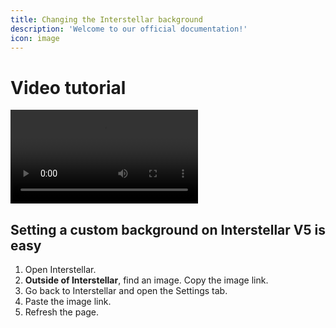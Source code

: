 ```yaml
---
title: Changing the Interstellar background
description: 'Welcome to our official documentation!'
icon: image
---
```

# Video tutorial
<video controls src="assets/video/v5-custom-background.mp4"></video>

## Setting a custom background on Interstellar V5 is easy
1. Open Interstellar.
2. **Outside of Interstellar**, find an image. Copy the image link.
3. Go back to Interstellar and open the Settings tab.
4. Paste the image link.
5. Refresh the page.
